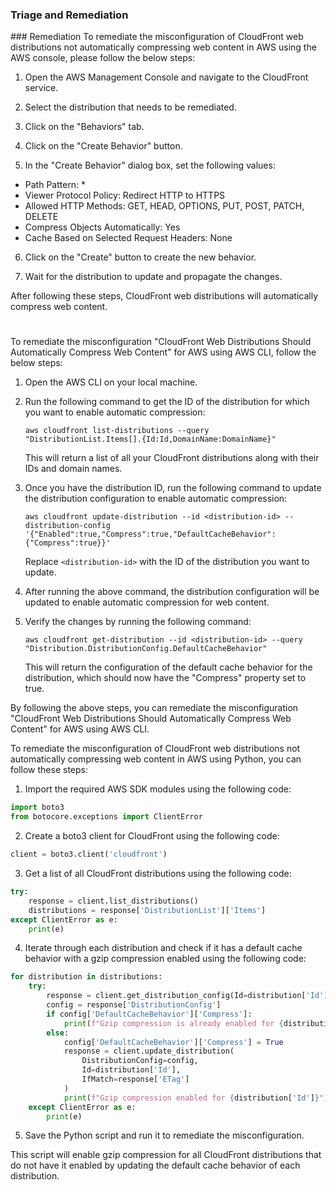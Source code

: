 
### Triage and Remediation
<Tabs>
<Tab title='Remediation'>
### Remediation

<AccordionGroup>
<Accordion title='Using Console' defaultOpen='true'>
To remediate the misconfiguration of CloudFront web distributions not automatically compressing web content in AWS using the AWS console, please follow the below steps:

1. Open the AWS Management Console and navigate to the CloudFront service.

2. Select the distribution that needs to be remediated.

3. Click on the "Behaviors" tab.

4. Click on the "Create Behavior" button.

5. In the "Create Behavior" dialog box, set the following values:

- Path Pattern: *
- Viewer Protocol Policy: Redirect HTTP to HTTPS
- Allowed HTTP Methods: GET, HEAD, OPTIONS, PUT, POST, PATCH, DELETE
- Compress Objects Automatically: Yes
- Cache Based on Selected Request Headers: None

6. Click on the "Create" button to create the new behavior.

7. Wait for the distribution to update and propagate the changes.

After following these steps, CloudFront web distributions will automatically compress web content.

#
</Accordion>

<Accordion title='Using CLI'>
To remediate the misconfiguration "CloudFront Web Distributions Should Automatically Compress Web Content" for AWS using AWS CLI, follow the below steps:

1. Open the AWS CLI on your local machine.

2. Run the following command to get the ID of the distribution for which you want to enable automatic compression:

   ```
   aws cloudfront list-distributions --query "DistributionList.Items[].{Id:Id,DomainName:DomainName}"
   ```

   This will return a list of all your CloudFront distributions along with their IDs and domain names.

3. Once you have the distribution ID, run the following command to update the distribution configuration to enable automatic compression:

   ```
   aws cloudfront update-distribution --id <distribution-id> --distribution-config '{"Enabled":true,"Compress":true,"DefaultCacheBehavior":{"Compress":true}}'
   ```

   Replace `<distribution-id>` with the ID of the distribution you want to update.

4. After running the above command, the distribution configuration will be updated to enable automatic compression for web content.

5. Verify the changes by running the following command:

   ```
   aws cloudfront get-distribution --id <distribution-id> --query "Distribution.DistributionConfig.DefaultCacheBehavior"
   ```

   This will return the configuration of the default cache behavior for the distribution, which should now have the "Compress" property set to true.

By following the above steps, you can remediate the misconfiguration "CloudFront Web Distributions Should Automatically Compress Web Content" for AWS using AWS CLI.
</Accordion>

<Accordion title='Using Python'>
To remediate the misconfiguration of CloudFront web distributions not automatically compressing web content in AWS using Python, you can follow these steps:

1. Import the required AWS SDK modules using the following code:

```python
import boto3
from botocore.exceptions import ClientError
```

2. Create a boto3 client for CloudFront using the following code:

```python
client = boto3.client('cloudfront')
```

3. Get a list of all CloudFront distributions using the following code:

```python
try:
    response = client.list_distributions()
    distributions = response['DistributionList']['Items']
except ClientError as e:
    print(e)
```

4. Iterate through each distribution and check if it has a default cache behavior with a gzip compression enabled using the following code:

```python
for distribution in distributions:
    try:
        response = client.get_distribution_config(Id=distribution['Id'])
        config = response['DistributionConfig']
        if config['DefaultCacheBehavior']['Compress']:
            print(f"Gzip compression is already enabled for {distribution['Id']}")
        else:
            config['DefaultCacheBehavior']['Compress'] = True
            response = client.update_distribution(
                DistributionConfig=config,
                Id=distribution['Id'],
                IfMatch=response['ETag']
            )
            print(f"Gzip compression enabled for {distribution['Id']}")
    except ClientError as e:
        print(e)
```

5. Save the Python script and run it to remediate the misconfiguration.

This script will enable gzip compression for all CloudFront distributions that do not have it enabled by updating the default cache behavior of each distribution.
</Accordion>

</AccordionGroup>
</Tab>
</Tabs>
